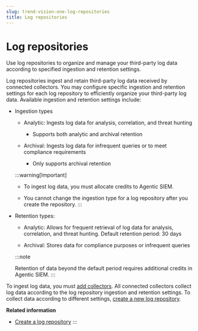 ```yaml
---
slug: trend-vision-one-log-repositories
title: Log repositories
---
```

# Log repositories

Use log repositories to organize and manage your third-party log data according to specified ingestion and retention settings.

Log repositories ingest and retain third-party log data received by connected collectors. You may configure specific ingestion and retention settings for each log repository to efficiently organize your third-party log data. Available ingestion and retention settings include:

- Ingestion types

  - Analytic: Ingests log data for analysis, correlation, and threat hunting

    - Supports both analytic and archival retention

  - Archival: Ingests log data for infrequent queries or to meet compliance requirements

    - Only supports archival retention

  :::warning[Important]

  - To ingest log data, you must allocate credits to Agentic SIEM.

  - You cannot change the ingestion type for a log repository after you create the repository.
  :::

- Retention types:

  - Analytic: Allows for frequent retrieval of log data for analysis, correlation, and threat hunting. Default retention period: 30 days

  - Archival: Stores data for compliance purposes or infrequent queries

  :::note

  Retention of data beyond the default period requires additional credits in Agentic SIEM.
  :::

To ingest log data, you must [add collectors](create-collector.mdx). All connected collectors collect log data according to the log repository ingestion and retention settings. To collect data according to different settings, [create a new log repository](create-log-repository.mdx).

**Related information**

- [Create a log repository](create-log-repository.md "Create a log repository to organize collected log data according to specified ingestion and retention settings.")
:::
